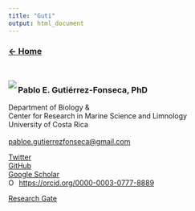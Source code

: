 ```yaml
---
title: "Guti"
output: html_document
---
```

### [**$\leftarrow$ Home**](https://pegutierrezf.github.io/TropicalFreshwaterEcology/) 
<br>

<img align="left" width="" height="" src="./assets/img/Profile.jpg">


### __Pablo E. Gutiérrez-Fonseca, PhD__  
Department of Biology &  
Center for Research in Marine Science and Limnology  
University of Costa Rica  
<br>
<pabloe.gutierrezfonseca@gmail.com> 

[Twitter](https://twitter.com/pabloguticr)  
[GitHub](https://github.com/PEGutierrezF)  
[Google Scholar](https://scholar.google.com.pr/citations?user=wuimcbkAAAAJ&hl=en&authuser=1)
<div itemscope itemtype="https://schema.org/Person"><a itemprop="sameAs" content="https://orcid.org/0000-0003-0777-8889" href="https://orcid.org/0000-0003-0777-8889" target="orcid.widget" rel="me noopener noreferrer" style="vertical-align:top;"><img src="https://orcid.org/sites/default/files/images/orcid_16x16.png" style="width:1em;margin-right:.5em;" alt="ORCID iD icon">https://orcid.org/0000-0003-0777-8889</a></div>
[Research Gate](https://www.researchgate.net/profile/Pablo_Gutierrez-Fonseca2) 
<br>
<br>
<br>

